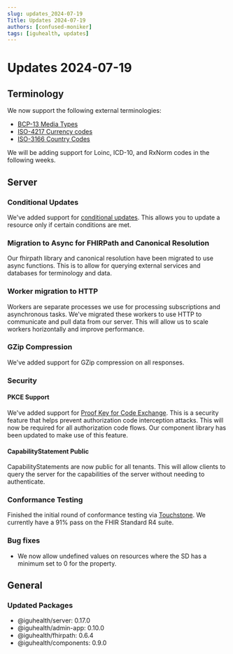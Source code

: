 ```yaml
---
slug: updates_2024-07-19
Title: Updates 2024-07-19
authors: [confused-moniker]
tags: [iguhealth, updates]
---
```


# Updates 2024-07-19

## Terminology
We now support the following external terminologies:
* [BCP-13 Media Types](https://www.rfc-editor.org/info/bcp13)
* [ISO-4217 Currency codes](https://www.iso.org/iso-4217-currency-codes.html)
* [ISO-3166 Country Codes](https://www.iso.org/iso-3166-country-codes.html)

We will be adding support for Loinc, ICD-10, and RxNorm codes in the following weeks.

## Server


### Conditional Updates
We've added support for [conditional updates](https://hl7.org/fhir/R4/http.html#cond-update).
This allows you to update a resource only if certain conditions are met.

### Migration to Async for FHIRPath and Canonical Resolution
Our fhirpath library and canonical resolution have been migrated to use async functions.
This is to allow for querying external services and databases for terminology and data.

### Worker migration to HTTP
Workers are separate processes we use for processing subscriptions and asynchronous tasks.
We've migrated these workers to use HTTP to communicate and pull data from our server.
This will allow us to scale workers horizontally and improve performance.

### GZip Compression
We've added support for GZip compression on all responses.

### Security

#### PKCE Support
We've added support for [Proof Key for Code Exchange](https://datatracker.ietf.org/doc/html/rfc7636).
This is a security feature that helps prevent authorization code interception attacks.
This will now be required for all authorization code flows. Our component library has been updated to make use of this feature.

#### CapabilityStatement Public
CapabilityStatements are now public for all tenants. This will allow clients to query the server for the capabilities of the server without needing to authenticate.

### Conformance Testing
Finished the initial round of conformance testing via [Touchstone](https://touchstone.aegis.net/touchstone). We currently have a 91% pass on the FHIR Standard R4 suite.

### Bug fixes
* We now allow undefined values on resources where the SD has a minimum set to 0 for the property.

## General

### Updated Packages
* @iguhealth/server: 0.17.0
* @iguhealth/admin-app: 0.10.0
* @iguhealth/fhirpath: 0.6.4
* @iguhealth/components: 0.9.0